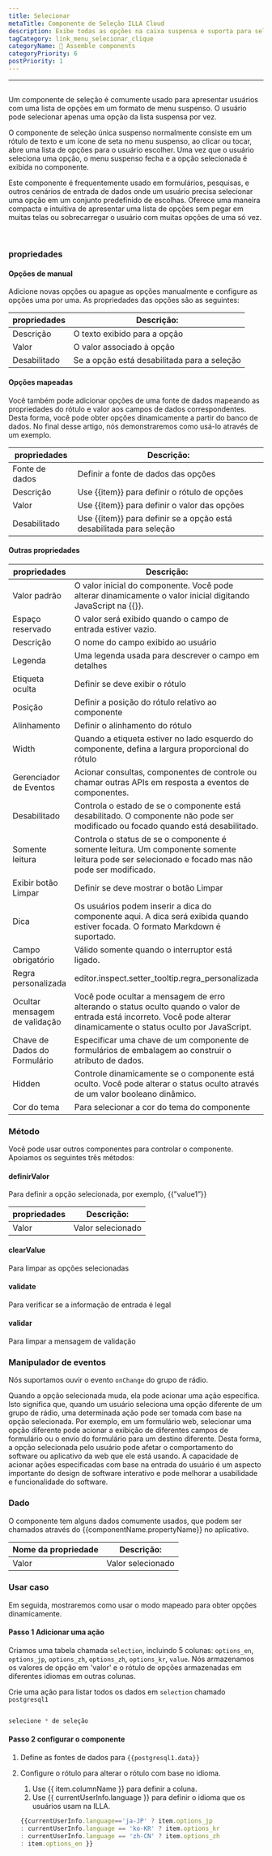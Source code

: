 ```yaml
---
title: Selecionar
metaTitle: Componente de Seleção ILLA Cloud
description: Exibe todas as opções na caixa suspensa e suporta para selecionar 1 opção.
tagCategory: link_menu_selecionar_clique
categoryName: 🧬 Assemble components
categoryPriority: 6
postPriority: 1
---
```


* * *

## <Heading hidden>Selecionar</Heading>

Um componente de seleção é comumente usado para apresentar usuários com uma lista de opções em um formato de menu suspenso. O usuário pode selecionar apenas uma opção da lista suspensa por vez.

O componente de seleção única suspenso normalmente consiste em um rótulo de texto e um ícone de seta no menu suspenso, ao clicar ou tocar, abre uma lista de opções para o usuário escolher. Uma vez que o usuário seleciona uma opção, o menu suspenso fecha e a opção selecionada é exibida no componente.

Este componente é frequentemente usado em formulários, pesquisas, e outros cenários de entrada de dados onde um usuário precisa selecionar uma opção em um conjunto predefinido de escolhas. Oferece uma maneira compacta e intuitiva de apresentar uma lista de opções sem pegar em muitas telas ou sobrecarregar o usuário com muitas opções de uma só vez.

<img src='https://cdn.illacloud.com/official-website/img/docs/assemble/select1.png' alt="" />

<img src='https://cdn.illacloud.com/official-website/img/docs/assemble/select2.png' alt="" />

### propriedades

#### Opções de manual

Adicione novas opções ou apague as opções manualmente e configure as opções uma por uma. As propriedades das opções são as seguintes: 

| propriedades | Descrição:                                  |
| ------------ | ------------------------------------------- |
| Descrição    | O texto exibido para a opção                |
| Valor        | O valor associado à opção                   |
| Desabilitado | Se a opção está desabilitada para a seleção |

#### Opções mapeadas

Você também pode adicionar opções de uma fonte de dados mapeando as propriedades do rótulo e valor aos campos de dados correspondentes. Desta forma, você pode obter opções dinamicamente a partir do banco de dados. No final desse artigo, nós demonstraremos como usá-lo através de um exemplo.

| propriedades   | Descrição:                                                          |
| -------------- | ------------------------------------------------------------------- |
| Fonte de dados | Definir a fonte de dados das opções                                 |
| Descrição      | Use {{item}} para definir o rótulo de opções                        |
| Valor          | Use {{item}} para definir o valor das opções                        |
| Desabilitado   | Use {{item}} para definir se a opção está desabilitada para seleção |

#### Outras propriedades

| propriedades                  | Descrição:                                                                                                                                                               |
| ----------------------------- | ------------------------------------------------------------------------------------------------------------------------------------------------------------------------ |
| Valor padrão                  | O valor inicial do componente. Você pode alterar dinamicamente o valor inicial digitando JavaScript na {{}}.                                                             |
| Espaço reservado              | O valor será exibido quando o campo de entrada estiver vazio.                                                                                                            |
| Descrição                     | O nome do campo exibido ao usuário                                                                                                                                       |
| Legenda                       | Uma legenda usada para descrever o campo em detalhes                                                                                                                     |
| Etiqueta oculta               | Definir se deve exibir o rótulo                                                                                                                                          |
| Posição                       | Definir a posição do rótulo relativo ao componente                                                                                                                       |
| Alinhamento                   | Definir o alinhamento do rótulo                                                                                                                                          |
| Width                         | Quando a etiqueta estiver no lado esquerdo do componente, defina a largura proporcional do rótulo                                                                        |
| Gerenciador de Eventos        | Acionar consultas, componentes de controle ou chamar outras APIs em resposta a eventos de componentes.                                                                   |
| Desabilitado                  | Controla o estado de se o componente está desabilitado. O componente não pode ser modificado ou focado quando está desabilitado.                                         |
| Somente leitura               | Controla o status de se o componente é somente leitura. Um componente somente leitura pode ser selecionado e focado mas não pode ser modificado.                         |
| Exibir botão Limpar           | Definir se deve mostrar o botão Limpar                                                                                                                                   |
| Dica                          | Os usuários podem inserir a dica do componente aqui. A dica será exibida quando estiver focada. O formato Markdown é suportado.                                          |
| Campo obrigatório             | Válido somente quando o interruptor está ligado.                                                                                                                         |
| Regra personalizada           | editor.inspect.setter_tooltip.regra_personalizada                                                                                                                        |
| Ocultar mensagem de validação | Você pode ocultar a mensagem de erro alterando o status oculto quando o valor de entrada está incorreto. Você pode alterar dinamicamente o status oculto por JavaScript. |
| Chave de Dados do Formulário  | Especificar uma chave de um componente de formulários de embalagem ao construir o atributo de dados.                                                                     |
| Hidden                        | Controle dinamicamente se o componente está oculto. Você pode alterar o status oculto através de um valor booleano dinâmico.                                             |
| Cor do tema                   | Para selecionar a cor do tema do componente                                                                                                                              |

### Método

Você pode usar outros componentes para controlar o componente. Apoiamos os seguintes três métodos:

#### definirValor

Para definir a opção selecionada, por exemplo, {{”value1”}}

| propriedades | Descrição:        |
| ------------ | ----------------- |
| Valor        | Valor selecionado |

#### clearValue

Para limpar as opções selecionadas

#### validate

Para verificar se a informação de entrada é legal

#### validar

Para limpar a mensagem de validação

### Manipulador de eventos

Nós suportamos ouvir o evento `onChange` do grupo de rádio. 

Quando a opção selecionada muda, ela pode acionar uma ação específica. Isto significa que, quando um usuário seleciona uma opção diferente de um grupo de rádio, uma determinada ação pode ser tomada com base na opção selecionada. Por exemplo, em um formulário web, selecionar uma opção diferente pode acionar a exibição de diferentes campos de formulário ou o envio do formulário para um destino diferente. Desta forma, a opção selecionada pelo usuário pode afetar o comportamento do software ou aplicativo da web que ele está usando. A capacidade de acionar ações especificadas com base na entrada do usuário é um aspecto importante do design de software interativo e pode melhorar a usabilidade e funcionalidade do software.

### Dado

O componente tem alguns dados comumente usados, que podem ser chamados através do {{componentName.propertyName}} no aplicativo.

| Nome da propriedade | Descrição:        |
| ------------------- | ----------------- |
| Valor               | Valor selecionado |

### Usar caso

Em seguida, mostraremos como usar o modo mapeado para obter opções dinamicamente. 

#### Passo 1 Adicionar uma ação

Criamos uma tabela chamada `selection`, incluindo 5 colunas: `options_en`, `options_jp`, `options_zh`, `options_zh`, `options_kr`, `value`. Nós armazenamos os valores de opção em 'valor' e o rótulo de opções armazenadas em diferentes idiomas em outras colunas. 

Crie uma ação para listar todos os dados em `selection` chamado `postgresql1`

<img src='https://cdn.illacloud.com/official-website/img/docs/assemble/radio1.png' alt="" />

```jsx
selecione * de seleção
```

#### Passo 2 configurar o componente

1.  Define as fontes de dados para `{{postgresql1.data}}` 
2.  Configure o rótulo para alterar o rótulo com base no idioma. 

    1.  Use {{ item.columnName }} para definir a coluna. 
    2.  Use {{ currentUserInfo.language }} para definir o idioma que os usuários usam na ILLA.

    ```jsx
    {{currentUserInfo.language=='ja-JP' ? item.options_jp 
    : currentUserInfo.language == 'ko-KR' ? item.options_kr 
    : currentUserInfo.language == 'zh-CN' ? item.options_zh 
    : item.options_en }}
    ```

<img src='https://cdn.illacloud.com/official-website/img/docs/assemble/select3.png' alt="" />
